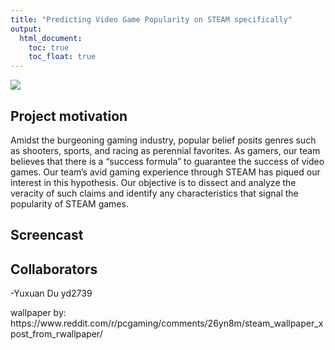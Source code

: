 ```yaml
---
title: "Predicting Video Game Popularity on STEAM specifically"
output: 
  html_document:
    toc: true
    toc_float: true
---
```


<img src="steam_logo_wallpaper.jpg">

## Project motivation 

Amidst the burgeoning gaming industry, popular belief posits genres such as shooters, sports, and racing as perennial favorites. As gamers, our team believes that there is a “success formula” to guarantee the success of video games. Our team’s avid gaming experience through STEAM has piqued our interest in this hypothesis. Our objective is to dissect and analyze the veracity of such claims and identify any characteristics that signal the popularity of STEAM games.

## Screencast 


## Collaborators

-Yuxuan Du yd2739

wallpaper by: https://www.reddit.com/r/pcgaming/comments/26yn8m/steam_wallpaper_xpost_from_rwallpaper/
